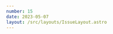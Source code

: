 ```yaml
---
number: 15
date: 2023-05-07
layout: /src/layouts/IssueLayout.astro
---
```



<Title title={`Issue ${frontmatter.number}`} date={frontmatter.date} />

<NewsletterSponsorSlot
  title="Put your mobile releases on autopilot."
  url="https://get.runway.team/get-started?utm_campaign%3DiOS%20CI%20Newsletter%26utm_medium%3Dweb%26utm_source%3DiOS%20CI%20Newsletter%20Issue%2015%26utm_content%3Dmay_07_23"
  description="No more cat-herding, spreadsheets, or steady drip of manual busywork. Runway helps your team level up your release coordination and automation, from kickoff to release to rollout."
  image="/assets/sponsors/runway-alt.png"
/>

Hey everyone! 👋 Welcome to the **fifteenth** issue of the iOS CI Newsletter. I hope you've all had a fantastic couple of weeks!

I just returned from an amazing trip to Turin where I spoke at [Swift Heroes](https://swiftheroes.com/2023/). I want to take this chance to thank the organisers and all hosts for having me and for putting on such an amazing event.

My favourite thing about attending conferences is getting to know people who are passionate about app development and Swift just as much as I am (if not more) and learning from the other amazing speakers and the topics they covered in their talks.

I now have a few days to get some rest and work on the next talks I am giving at [App Talks](https://www.meetup.com/app-talks-manchester/events/292702430?utm_campaign%3DiOS%20CI%20Newsletter%26utm_medium%3Dweb%26utm_source%3DiOS%20CI%20Newsletter%20Issue%2015%26utm_content%3Dmay_07_23) in Manchester and [plSwift](https://plswift.com) in Warsaw. Hoping to meet some of you there! 👋

## [🔁 GitHub Actions workflow side effects](https://www.polpiella.dev/github-action-workflows-side-effects?utm_campaign%3DiOS%20CI%20Newsletter%26utm_medium%3Dweb%26utm_source%3DiOS%20CI%20Newsletter%20Issue%2015%26utm_content%3Dmay_07_23)

A couple of weeks ago I wrote an article on a **less common yet very powerful** way you can use GitHub Actions workflows. Specifically, I made use of the workflow_run trigger event to run a workflow based on the completion of another workflow.

This event can come in very handy to send **real-time analytics** of your GitHub Actions workflow runs to an external service as I showcase in the article 📈.

## [🔍 ETTrace: A new tool to profile iOS apps](https://www.emergetools.com/blog/posts/ettrace-reliable-ios-profiling-with-flamecharts?utm_campaign%3DiOS%20CI%20Newsletter%26utm_medium%3Dweb%26utm_source%3DiOS%20CI%20Newsletter%20Issue%2015%26utm_content%3Dmay_07_23)

[Emerge Tools](https://twitter.com/emergetools) have recently announced the release of yet another amazing product (they are on fire recently 🔥❤️)! This time they have published an **Open Source CLI** written in Objective-C and Swift called [**ETTrace**](https://github.com/EmergeTools/ETTrace).

The CLI allows you to profile your app locally directly from the command line and aims to be a **faster**, more **reliable** and **intuitive** alternative to Xcode's default time profiler instrument. I am yet to try it in one of my apps, but it certainly looks awesome!

## [🆕 GitHub Actions: macOS 13 available!](https://github.blog/changelog/2023-04-24-github-actions-macos-13-is-now-available?utm_campaign%3DiOS%20CI%20Newsletter%26utm_medium%3Dweb%26utm_source%3DiOS%20CI%20Newsletter%20Issue%2015%26utm_content%3Dmay_07_23)

[GitHub](https://twitter.com/github) has announced that the long-awaited **macOS 13 (Ventura) runners are now available**. This is great news for us iOS/macOS developers as the latest Xcode 14.3 **can only be installed on machines running macOS 13 or later**.

Alongside this announcement, they have also made 12 core runners for macOS 12 and 13 available on a general public beta.

## [📖 The ultimate guide to Jenkins for iOS](https://www.roger.ml/p/jenkins-ios-setup?utm_campaign%3DiOS%20CI%20Newsletter%26utm_medium%3Dweb%26utm_source%3DiOS%20CI%20Newsletter%20Issue%2015%26utm_content%3Dmay_07_23)

Contrary to what most people think and despite its popularity not being at an all-time high, there are a lot of companies and developers out there using Jenkins as their main CI/CD provider in 2023, [including Apple themselves](https://www.swift.org/continuous-integration/)!

The truth is that Jenkins is still a **very valid solution for businesses** and, if you're looking at learning more about it or setting up the CI/CD for your iOS app with Jenkins, [Roger Oba](https://twitter.com/rogerluan_) has written an all-you-need-to-know guide about it ✨.

## [🔒 Try GitHub's new code-scanning support for Swift now!](https://forums.swift.org/t/beta-testers-wanted-get-a-sneak-peek-at-github-s-code-scanning-support-for-swift/64632?utm_campaign%3DiOS%20CI%20Newsletter%26utm_medium%3Dweb%26utm_source%3DiOS%20CI%20Newsletter%20Issue%2015%26utm_content%3Dmay_07_23)

[GitHub](https://twitter.com/github) has recently announced that from the 1st of June, they will be adding Swift support for their code scanning solutions. This is very exciting news as it will allow developers to **get security alerts and warnings** on Swift repositories and will also **allow Dependabot to work on Swift projects** 🎉.

✨ If you want to try the new changes out before June, you can **now apply for early access** following the instructions on the Swift forums post.

## [📢 Codemagic now has M2 runners for existing customers](https://twitter.com/martinjeret/status/1651928758180274176?utm_campaign%3DiOS%20CI%20Newsletter%26utm_medium%3Dweb%26utm_source%3DiOS%20CI%20Newsletter%20Issue%2015%26utm_content%3Dmay_07_23)

[Martin Jeret](https://twitter.com/martinjeret) announced on Twitter that [Codemagic](https://twitter.com/codemagicio) now has M2 runners available 🎉.

They are **only available on request for existing customers**, so if you are a [Codemagic](http://twitter.com/codemagicio) user, make sure you request access to the new runners through the link in Martin's tweet.
